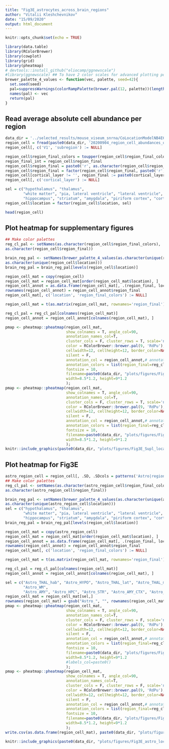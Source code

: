 ```yaml
---
title: "Fig3E_astrocytes_across_brain_regions"
author: "Vitalii Kleshchevnikov"
date: "15/09/2020"
output: html_document
---
```


```r
knitr::opts_chunk$set(echo = TRUE)

library(data.table)
library(RColorBrewer)
library(cowplot)
library(grid)
library(pheatmap)
# devtools::install_github("eliocamp/ggnewscale")
#library(ggnewscale) ## To have 2 color scales for advanced plotting powers
brewer_palette_4_values <- function(vec, palette, seed=42){
  set.seed(seed)
  pal=suppressWarnings(colorRampPalette(brewer.pal(12, palette))(length(vec)))
  names(pal) <- vec
  return(pal)
}
```

## Read average absolute cell abundance per region

```r
data_dir = '../selected_results/mouse_viseum_snrna/CoLocationModelNB4E6V2_59clusters_14968locations_12809genes_n_comb50_mean_var5_inferred_30k/'
region_cell = fread(paste0(data_dir, '20200904_region_cell_abundances_one_section.csv'))
region_cell[, c('V1', 'subregion') := NULL]

region_cell$region_final_colors = toupper(region_cell$region_final_colors)
region_final_int = region_cell$region_final
region_cell$region_final = paste0('r', as.character(region_cell$region_final))
region_cell$region_final = factor(region_cell$region_final, paste0('r', as.character(sort(region_final_int))))
region_cell[cortical_layer != '', region_final := paste0(cortical_layer, '_', region_final)]
region_cell[, c('cortical_layer') := NULL]

sel = c("hypothalamus", "thalamus", 
        "white matter", "pia, lateral ventricle", "lateral ventricle", 
        "hippocampus", "striatum", "amygdala", "piriform cortex", "cortex")
region_cell$location = factor(region_cell$location, sel)

head(region_cell)
```

## Plot heatmap for supplementary figures

```r
## Make color palettes
reg_cl_pal <- setNames(as.character(region_cell$region_final_colors),
as.character(region_cell$region_final))

brain_reg_pal <- setNames(brewer_palette_4_values(as.character(unique(region_cell$location)), "Paired"),
as.character(unique(region_cell$location)))
brain_reg_pal = brain_reg_pal[levels(region_cell$location)]

region_cell_mat = copy(region_cell)
region_cell_mat = region_cell_mat[order(region_cell_mat$location), ]
region_cell_annot = as.data.frame(region_cell_mat[, .(region_final, location)])
rownames(region_cell_annot) = region_cell_annot$region_final
region_cell_mat[, c('location', 'region_final_colors') := NULL]

region_cell_mat = t(as.matrix(region_cell_mat, rownames='region_final'))

reg_cl_pal = reg_cl_pal[colnames(region_cell_mat)]
region_cell_annot = region_cell_annot[colnames(region_cell_mat), ]

pmap <- pheatmap::pheatmap(region_cell_mat, 
                           show_colnames = T, angle_col=90,
                           annotation_names_col=T,
                           cluster_cols = F, cluster_rows = T, scale='none',
                           color = RColorBrewer::brewer.pal(9, 'RdPu'),#viridis::magma(50), 
                           cellwidth=12, cellheight=12, border_color=NA,
                           silent = F,
                           annotation_col = region_cell_annot,# annotation_row = rownames(region_cell_mat),
                           annotation_colors = list(region_final=reg_cl_pal, location=brain_reg_pal), 
                           fontsize = 10,
                           filename=paste0(data_dir, "plots/figures/Fig3E_Supl_location_pheatmap_one_section.pdf"), 
                           width=8.5*1.2, height=9*1.2
                           );
pmap <- pheatmap::pheatmap(region_cell_mat, 
                           show_colnames = T, angle_col=90,
                           annotation_names_col=T,
                           cluster_cols = F, cluster_rows = T, scale='none',
                           color = RColorBrewer::brewer.pal(9, 'RdPu'),#viridis::magma(50), 
                           cellwidth=12, cellheight=12, border_color=NA,
                           silent = F,
                           annotation_col = region_cell_annot,# annotation_row = rownames(region_cell_mat),
                           annotation_colors = list(region_final=reg_cl_pal, location=brain_reg_pal), 
                           fontsize = 10,
                           filename=paste0(data_dir, "plots/figures/Fig3E_Supl_location_pheatmap_one_section.png"), 
                           width=8.5*1.2, height=9*1.2
                           );
knitr::include_graphics(paste0(data_dir, "plots/figures/Fig3E_Supl_location_pheatmap_one_section.png"))
```

## Plot heatmap for Fig3E

```r
astro_region_cell = region_cell[, .SD, .SDcols = patterns('Astro|region_final|location|region_final_colors')]
## Make color palettes
reg_cl_pal <- setNames(as.character(astro_region_cell$region_final_colors),
as.character(astro_region_cell$region_final))

brain_reg_pal <- setNames(brewer_palette_4_values(as.character(unique(astro_region_cell$location)), "Paired"),
as.character(unique(astro_region_cell$location)))
sel = c("hypothalamus", "thalamus", 
        "white matter", "pia, lateral ventricle", "lateral ventricle", 
        "hippocampus", "striatum", "amygdala", "piriform cortex", "cortex")
brain_reg_pal = brain_reg_pal[levels(region_cell$location)]

region_cell_mat = copy(astro_region_cell)
region_cell_mat = region_cell_mat[order(region_cell_mat$location), ]
region_cell_annot = as.data.frame(region_cell_mat[, .(region_final, location)])
rownames(region_cell_annot) = region_cell_annot$region_final
region_cell_mat[, c('location', 'region_final_colors') := NULL]

region_cell_mat = t(as.matrix(region_cell_mat, rownames='region_final'))

reg_cl_pal = reg_cl_pal[colnames(region_cell_mat)]
region_cell_annot = region_cell_annot[colnames(region_cell_mat), ]

sel = c("Astro_THAL_hab", "Astro_HYPO", "Astro_THAL_lat", "Astro_THAL_med", 
        "Astro_WM", 
        "Astro_AMY", "Astro_HPC", "Astro_STR", "Astro_AMY_CTX", "Astro_CTX")
region_cell_mat = region_cell_mat[sel,]
rownames(region_cell_mat) = gsub("Astro_", "", rownames(region_cell_mat))
pmap <- pheatmap::pheatmap(region_cell_mat, 
                           show_colnames = T, angle_col=90,
                           annotation_names_col=T,
                           cluster_cols = F, cluster_rows = F, scale='none',
                           color = RColorBrewer::brewer.pal(9, 'RdPu'),#viridis::magma(50), 
                           cellwidth=12, cellheight=12, border_color=NA,
                           silent = F,
                           annotation_col = region_cell_annot,# annotation_row = rownames(region_cell_mat),
                           annotation_colors = list(region_final=reg_cl_pal, location=brain_reg_pal), 
                           fontsize = 10,
                           filename=paste0(data_dir, "plots/figures/Fig3E_astro_location_pheatmap_one_section.pdf"), 
                           width=8.5*1.2, height=9*1.2
                           #labels_col=paste0()
                           );
pmap <- pheatmap::pheatmap(region_cell_mat, 
                           show_colnames = T, angle_col=90,
                           annotation_names_col=T,
                           cluster_cols = F, cluster_rows = F, scale='none',
                           color = RColorBrewer::brewer.pal(9, 'RdPu'),
                           cellwidth=12, cellheight=12, border_color=NA,
                           silent = F,
                           annotation_col = region_cell_annot,# annotation_row = rownames(region_cell_mat),
                           annotation_colors = list(region_final=reg_cl_pal, location=brain_reg_pal), 
                           fontsize = 10,
                           filename=paste0(data_dir, "plots/figures/Fig3E_astro_location_pheatmap_one_section.png"), 
                           width=8.5*1.2, height=9*1.2
                           );
write.csv(as.data.frame(region_cell_mat), paste0(data_dir, "plots/figures/Fig3E_astro_location_pheatmap_one_section.csv"))

knitr::include_graphics(paste0(data_dir, "plots/figures/Fig3E_astro_location_pheatmap_one_section.png"))
```